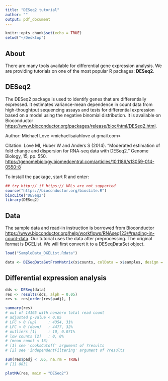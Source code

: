 ```yaml
---
title: "DESeq2 tutorial"
author: ""
output: pdf_document
---
```


```r
knitr::opts_chunk$set(echo = TRUE)
setwd("~/Desktop")
```

## About 

There are many tools available for differential gene expression analysis. We are providing tutorials on one of the most popular R packages: **DESeq2**. 


## DESeq2 

The DESeq2 package is used to identify genes that are differentially expressed. It estimates variance-mean dependence in count data from high-thoughtput sequencing assays and tests for differential expression based on a model using the negative binomial distribution. It is available on Bioconductor <https://www.bioconductor.org/packages/release/bioc/html/DESeq2.html>. 

Author: Michael Love <michaelisaiahlove at gmail.com>

Citation: Love MI, Huber W and Anders S (2014). “Moderated estimation of fold change and dispersion for RNA-seq data with DESeq2.” Genome Biology, 15, pp. 550. <https://genomebiology.biomedcentral.com/articles/10.1186/s13059-014-0550-8>

To install the package, start R and enter:
```r
## try http:// if https:// URLs are not supported
source("https://bioconductor.org/biocLite.R")
biocLite("DESeq2")
library(DESeq2)
```


## Data 

The sample data and read-in instruction is borrowed from Bioconductor <https://www.bioconductor.org/help/workflows/RNAseq123/#reading-in-count-data>. Our tutorial uses the data after preprocessing. The original format is DGEList. We will first convert it to a DESeqDataSet object.

```r
load("SampleData_DGEList.Rdata")

data <- DESeqDataSetFromMatrix(x$counts, colData = x$samples, design = ~ group)

```



## Differential expression analysis

```r
dds <- DESeq(data)
res <- results(dds, alph = 0.05)
res <- res[order(res$padj), ]

summary(res)
# out of 14165 with nonzero total read count
# adjusted p-value < 0.05
# LFC > 0 (up)     : 4354, 31% 
# LFC < 0 (down)   : 4477, 32% 
# outliers [1]     : 10, 0.071% 
# low counts [2]   : 0, 0% 
# (mean count < 16)
# [1] see 'cooksCutoff' argument of ?results
# [2] see 'independentFiltering' argument of ?results

sum(res$padj < .05, na.rm = TRUE)
# [1] 8831

plotMA(res, main = "DESeq2")
```




